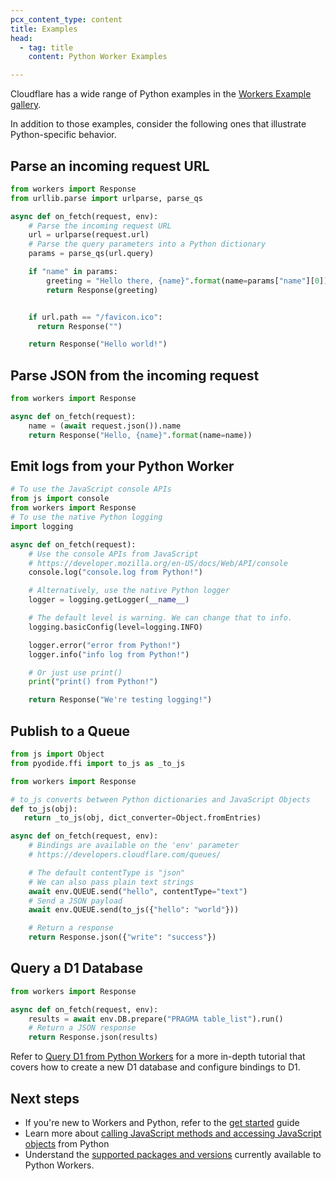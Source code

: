 ```yaml
---
pcx_content_type: content
title: Examples
head:
  - tag: title
    content: Python Worker Examples

---
```


Cloudflare has a wide range of Python examples in the [Workers Example gallery](/workers/examples/?languages=Python).

In addition to those examples, consider the following ones that illustrate Python-specific behavior.

## Parse an incoming request URL

```python
from workers import Response
from urllib.parse import urlparse, parse_qs

async def on_fetch(request, env):
    # Parse the incoming request URL
    url = urlparse(request.url)
    # Parse the query parameters into a Python dictionary
    params = parse_qs(url.query)

    if "name" in params:
        greeting = "Hello there, {name}".format(name=params["name"][0])
        return Response(greeting)


    if url.path == "/favicon.ico":
      return Response("")

    return Response("Hello world!")
```

## Parse JSON from the incoming request

```python
from workers import Response

async def on_fetch(request):
    name = (await request.json()).name
    return Response("Hello, {name}".format(name=name))
```

## Emit logs from your Python Worker

```python
# To use the JavaScript console APIs
from js import console
from workers import Response
# To use the native Python logging
import logging

async def on_fetch(request):
    # Use the console APIs from JavaScript
    # https://developer.mozilla.org/en-US/docs/Web/API/console
    console.log("console.log from Python!")

    # Alternatively, use the native Python logger
    logger = logging.getLogger(__name__)

    # The default level is warning. We can change that to info.
    logging.basicConfig(level=logging.INFO)

    logger.error("error from Python!")
    logger.info("info log from Python!")

    # Or just use print()
    print("print() from Python!")

    return Response("We're testing logging!")
```

## Publish to a Queue

```python
from js import Object
from pyodide.ffi import to_js as _to_js

from workers import Response

# to_js converts between Python dictionaries and JavaScript Objects
def to_js(obj):
   return _to_js(obj, dict_converter=Object.fromEntries)

async def on_fetch(request, env):
    # Bindings are available on the 'env' parameter
    # https://developers.cloudflare.com/queues/

    # The default contentType is "json"
    # We can also pass plain text strings
    await env.QUEUE.send("hello", contentType="text")
    # Send a JSON payload
    await env.QUEUE.send(to_js({"hello": "world"}))

    # Return a response
    return Response.json({"write": "success"})
```

## Query a D1 Database

```python
from workers import Response

async def on_fetch(request, env):
    results = await env.DB.prepare("PRAGMA table_list").run()
    # Return a JSON response
    return Response.json(results)
```

Refer to [Query D1 from Python Workers](/d1/examples/query-d1-from-python-workers/) for a more in-depth tutorial that covers how to create a new D1 database and configure bindings to D1.

## Next steps

* If you're new to Workers and Python, refer to the [get started](/workers/languages/python/) guide
* Learn more about [calling JavaScript methods and accessing JavaScript objects](/workers/languages/python/ffi/) from Python
* Understand the [supported packages and versions](/workers/languages/python/packages/) currently available to Python Workers.
